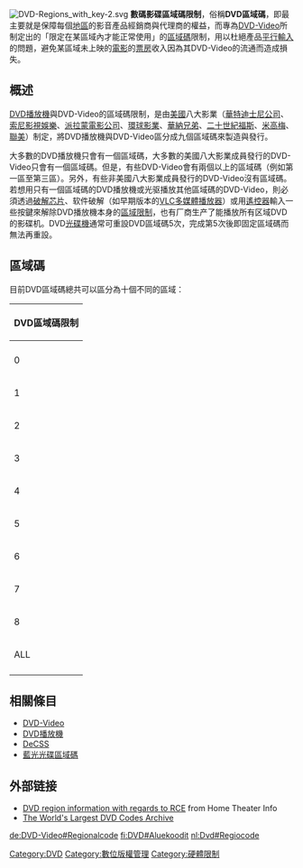 {{refimprove|time=2019-07-24T16:09:34+00:00}}
{{noteTA
|T= DVD區域碼; zh-hans:DVD区码; zh-hant:DVD區域碼
|1= zh-hans:数码;zh-hant:數碼;zh-cn:数字;zh-hk:數碼;zh-sg:数码;zh-tw:數位;zh-mo:數碼;
|2= zh-hans:区码; zh-hant:區域碼;
|3= zh-hans:光盘; zh-hant:光碟;
|4= zh-hans:通过; zh-hant:透過;
|5= zh-hans:福克斯; zh-hant:福斯;
|G1=地区
}}
[[File:DVD-Regions_with_key-2.svg|thumb]]
'''數碼影碟區域碼限制'''，俗稱'''DVD區域碼'''，即最主要就是保障每個[[地區|地區]]的影音產品經銷商與代理商的權益，而專為[[DVD-Video|DVD-Video]]所制定出的「限定在某區域內才能正常使用」的[[區域碼|區域碼]]限制，用以杜絕產品[[平行輸入|平行輸入]]的問題，避免某區域未上映的[[電影|電影]]的[[票房|票房]]收入因為其DVD-Video的流通而造成損失。

== 概述 ==
[[DVD播放機|DVD播放機]]與DVD-Video的區域碼限制，是由[[美國|美國]]八大影業（[[華特迪士尼公司|華特迪士尼公司]]、[[索尼影視娛樂|索尼影視娛樂]]、[[派拉蒙電影公司|派拉蒙電影公司]]、[[環球影業|環球影業]]、[[華納兄弟|華納兄弟]]、[[二十世紀福斯|二十世紀福斯]]、[[米高梅|米高梅]]、[[聯美|聯美]]）制定，將DVD播放機與DVD-Video區分成九個區域碼來製造與發行。

大多數的DVD播放機只會有一個區域碼，大多數的美國八大影業成員發行的DVD-Video只會有一個區域碼。但是，有些DVD-Video會有兩個以上的區域碼（例如第一區至第三區）。另外，有些非美國八大影業成員發行的DVD-Video沒有區域碼。若想用只有一個區域碼的DVD播放機或光驱播放其他區域碼的DVD-Video，則必須透過[[破解芯片|破解芯片]]、软件破解（如早期版本的[[VLC多媒體播放器|VLC多媒體播放器]]）或用[[遙控器|遙控器]]輸入一些按鍵來解除DVD播放機本身的[[區域限制|區域限制]]，也有厂商生产了能播放所有区域DVD的影碟机。DVD[[光碟機|光碟機]]通常可重設DVD區域碼5次，完成第5次後即固定區域碼而無法再重設。

== 區域碼 ==
目前DVD區域碼總共可以區分為十個不同的區域：

{| class="wikitable"
|-
! colspan = "2"| DVD區域碼限制
|-
! {{nowrap|區域號碼}}
! 區域限制
|-
! 0
| 非正式術語，意思是“全世界”。0區碼不是官方設置標誌，0區碼的光碟沒有設置標誌，而1-6區碼的光碟有設置標誌。
|-
! 1 
| [[加拿大|加拿大]]、[[美國|美國]]、[[百慕大|百慕大]]、[[美國領土|美國管轄地區]]
|-
! 2
| [[歐洲|歐洲]]（[[俄羅斯|俄羅斯]]、[[白俄羅斯|白俄羅斯]]和[[烏克蘭|烏克蘭]]除外）、[[中東|中東]]（僅傳統西亞地區）、[[南非|南非]]、[[斯威士蘭|斯威士蘭]]、[[萊索托|萊索托]]、[[格陵蘭|格陵蘭]]、[[日本|日本]]、[[法國海外領地|法國海外領地]]（例如[[法屬圭亞那|法屬圭亞那]]、[[新喀里多尼亞|新喀里多尼亞]]）
|-
! 3 
| [[臺灣|臺灣]]、[[香港|香港]]、[[澳門|澳門]]、[[韓國|韓國]]、[[東南亞|東南亞]]
|-
! 4 
| [[墨西哥|墨西哥]]、[[中美洲|中美洲]]、[[南美洲|南美洲]]（[[法屬圭亞那|法屬圭亞那]]除外）、[[加勒比地區|加勒比地區]]（[[波多黎各|波多黎各]]除外）、[[大洋洲|大洋洲]]（[[新喀里多尼亞|新喀里多尼亞]]除外）
|-
! 5 
| [[俄羅斯|俄羅斯]]、[[白俄羅斯|白俄羅斯]]、[[烏克蘭|烏克蘭]]、[[非洲|非洲]]（[[埃及|埃及]]、[[南非|南非]]、[[斯威士蘭|斯威士蘭]]、[[萊索托|萊索托]]除外）、[[中亞|中亞]]、[[南高加索|南高加索]]國家、[[南亞|南亞]]、[[蒙古|蒙古]]、[[北韓|北韓]]
|-
! 6 
| [[中國大陸|中國大陸]]
|- 
! 7
| 預留
|-
! 8 
| [[國際|國際]]管轄地區，例如[[民航機|民航機]]及[[客輪|客輪]]內。
|-
! ALL
| 全區碼，是任何區碼的DVD播放機都可播放的光碟。
|-
|}

== 相關條目 ==
* [[DVD-Video|DVD-Video]]
* [[DVD播放機|DVD播放機]]
* [[DeCSS|DeCSS]]
* [[藍光光碟#區碼|藍光光碟區域碼]]

== 外部链接 ==
* [http://www.hometheaterinfo.com/dvd3.htm DVD region information with regards to RCE]{{Wayback|url=http://www.hometheaterinfo.com/dvd3.htm |date=20081224021859 }} from Home Theater Info
* [https://web.archive.org/web/20170912031706/http://alldvdcodes.com/ The World's Largest DVD Codes Archive]

[[Category:DVD|Category:DVD]]
[[Category:數位版權管理|Category:數位版權管理]]
[[Category:硬體限制|Category:硬體限制]]

[[de:DVD-Video#Regionalcode|de:DVD-Video#Regionalcode]]
[[fi:DVD#Aluekoodit|fi:DVD#Aluekoodit]]
[[nl:Dvd#Regiocode|nl:Dvd#Regiocode]]